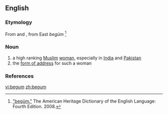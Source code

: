 {{also|Begum}}
==English==
{{wikipedia}}

===Etymology===
From {{etyl|ur}} {{term|بیگم|sc=ur-Arab|lang=ur}} and {{etyl|hi}} {{term|बेगम|tr=begam||lady|sc=Deva|lang=hi}}, from East {{Tur.}} ''begüm'' <ref>[http://www.bartleby.com/61/29/B0162900.html "begüm."] The American Heritage Dictionary of the English Language: Fourth Edition.  2008.</ref>

===Noun===
{{en-noun}}

# a high ranking [[Muslim]] [[woman]], especially in [[India]] and [[Pakistan]]
# the [[form of address]] for such a woman

===References===
<references />

[[vi:begum]]
[[zh:begum]]